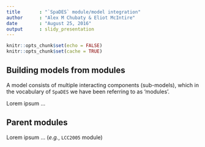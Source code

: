 ```yaml
---
title       : "`SpaDES` module/model integration"
author      : "Alex M Chubaty & Eliot McIntire"
date        : "August 25, 2016"
output      : slidy_presentation
---
```


```r
knitr::opts_chunk$set(echo = FALSE)
knitr::opts_chunk$set(cache = TRUE)
```

## Building models from modules

A model consists of multiple interacting components (sub-models), which in the vocabulary of `SpaDES` we have been referring to as 'modules'.

Lorem ipsum ...

## Parent modules

Lorem ipsum ... (*e.g.*, `LCC2005` module)
